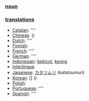 === [[noun]] ===

=== [[translation]]s ===

*[[Catalan]]: [[]] ''''
*[[Chinese]]: [[]] ()
*[[Dutch]]: [[]] ''''
*[[Finnish]]: [[]]
*[[French]]: [[]] ''''
*[[German]]: [[]] ''''
*[[Indonesian]]: [[bekicot]], [[keong]]
*[[Interlingua]]: [[]]
*[[Japanese]]: [[カタツムリ]] (katatsumuri)
*[[Korean]]: [[]] [] ()
*[[Polish]]: [[]]
*[[Portuguese]]: [[]] ''''
*[[Spanish]]: [[]] ''''